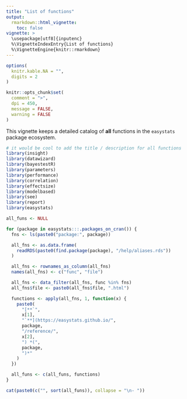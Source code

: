 ---
title: "List of functions"
output: 
  rmarkdown::html_vignette:
    toc: false
vignette: >
  \usepackage[utf8]{inputenc}
  %\VignetteIndexEntry{List of functions}
  %\VignetteEngine{knitr::rmarkdown}
---

```{r message=FALSE, warning=FALSE, include=FALSE}
options(
  knitr.kable.NA = "",
  digits = 2
)

knitr::opts_chunk$set(
  comment = ">",
  dpi = 450,
  message = FALSE,
  warning = FALSE
)
```

This vignette keeps a detailed catalog of **all** functions in the `easystats`
package ecosystem.

<!-- ![](scripts/network_functions.png) -->

```{r echo=FALSE, results='asis'}
# it would be cool to add the title / description for all functions
library(insight)
library(datawizard)
library(bayestestR)
library(parameters)
library(performance)
library(correlation)
library(effectsize)
library(modelbased)
library(see)
library(report)
library(easystats)

all_funs <- NULL

for (package in easystats:::.packages_on_cran()) {
  fns <- ls(paste0("package:", package))

  all_fns <- as.data.frame(
    readRDS(paste0(find.package(package), "/help/aliases.rds"))
  )

  all_fns <- rownames_as_column(all_fns)
  names(all_fns) <- c("func", "file")

  all_fns <- data_filter(all_fns, func %in% fns)
  all_fns$file <- paste0(all_fns$file, ".html")

  functions <- apply(all_fns, 1, function(x) {
    paste0(
      "[**`",
      x[1],
      "`**](https://easystats.github.io/",
      package,
      "/reference/",
      x[2],
      ") *(",
      package,
      ")*"
    )
  })

  all_funs <- c(all_funs, functions)
}

cat(paste0(c("", sort(all_funs)), collapse = "\n- "))
```
